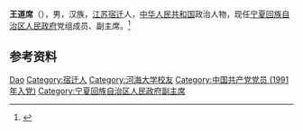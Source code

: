 '''王道席'''（{{bd|1970年|6月|}}），男，汉族，[[江苏|江苏]][[宿迁|宿迁]]人，[[中华人民共和国|中华人民共和国]]政治人物，现任[[宁夏回族自治区人民政府|宁夏回族自治区人民政府]]党组成员、副主席。<ref>{{Cite web|title=王道席任宁夏回族自治区政府副主席(图 简历)|url=http://district.ce.cn/newarea/sddy/202103/26/t20210326_36414764.shtml|accessdate=2021-04-03|work=中国经济网|archive-date=2022-01-14|archive-url=https://web.archive.org/web/20220114200907/http://district.ce.cn/newarea/sddy/202103/26/t20210326_36414764.shtml|dead-url=no}}</ref>

== 参考资料 ==
{{reflist}}

{{宁夏回族自治区领导人}}

{{Authority control}}
{{DEFAULTSORT:Wang王}}
[[Category:王姓|Dao]]
[[Category:宿迁人|Category:宿迁人]]
[[Category:河海大学校友|Category:河海大学校友]]
[[Category:中国共产党党员_(1991年入党)|Category:中国共产党党员 (1991年入党)]]
[[Category:宁夏回族自治区人民政府副主席|Category:宁夏回族自治区人民政府副主席]]

{{中国人物小作品}}